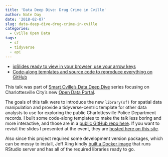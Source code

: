 ```yaml
---
title: 'Data Deep Dive: Drug Crime in Cville'
author: Nate Day
date: '2018-02-07'
slug: data-deep-dive-drug-crime-in-cville
categories:
  - Cville Open Data
tags:
  - sf
  - tidyverse
  - api
---
```


* [ioSlides ready to view in your browser, use your arrow keys](https://natedayta.com/slides/crime_deep_dive/crime_deep_dive.html)
* [Code-along templates and source code to reproduce everything on GitHub](https://github.com/NathanCDay/data_dive)

This talk was part of [Smart Cville's Data Deep Dive](https://www.smartcville.com/) series focusing on Charlottesville City's new [Open Data Portal](http://opendata.charlottesville.org/).

The goals of this talk were to introduce the new `library(sf)` for spatial data manipulation and provide a tidyverse-centric template for other data analysts to use for exploring the public Charlottesville Police Department records. I built some code-along templates to make the talk less boring and more interactive, and those are in a [public GitHub repo here](https://github.com/NathanCDay/data_dive). If you want to revisit the slides I presented at the event, they are [hosted here on this site](https://natedayta.com/slides/crime_deep_dive.html).

Also since this project required some development version packages, which can be messy to install, Jeff Xing kindly [built a Docker image](https://hub.docker.com/r/jfx319/datadive/) that runs RStudio server and has all of the required libraries ready to go.